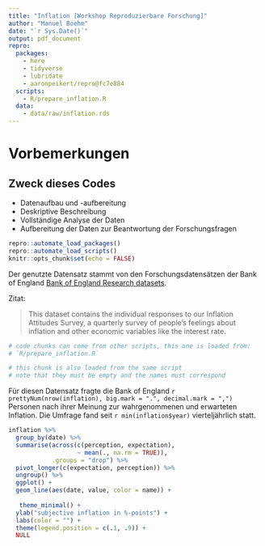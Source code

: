 ```yaml
---
title: "Inflation [Workshop Reproduzierbare Forschung]"
author: "Manuel Boehm"
date: "`r Sys.Date()`"
output: pdf_document
repro:
  packages:
    - here
    - tidyverse
    - lubridate
    - aaronpeikert/repro@fc7e884
  scripts:
    - R/prepare_inflation.R
  data:
    - data/raw/inflation.rds
---
```


# Vorbemerkungen

## **Zweck dieses Codes**

-   Datenaufbau und -aufbereitung
-   Deskriptive Beschreibung
-   Vollständige Analyse der Daten
-   Aufbereitung der Daten zur Beantwortung der Forschungsfragen

```r
repro::automate_load_packages()
repro::automate_load_scripts()
knitr::opts_chunk$set(echo = FALSE)
```

Der genutzte Datensatz stammt von den Forschungsdatensätzen der Bank of England [Bank of England Research datasets](https://www.bankofengland.co.uk/statistics/research-datasets).

Zitat:

> This dataset contains the individual responses to our Inflation Attitudes Survey, a quarterly survey of people's feelings about inflation and other economic variables like the interest rate.

```r
# code chunks can come from other scripts, this one is loaded from:
# `R/prepare_inflation.R`
```

```r
# this chunk is also loaded from the same script
# note that they must be empty and the names must correspond
```

Für diesen Datensatz fragte die Bank of England `r prettyNum(nrow(inflation), big.mark = ".", decimal.mark = ",")` Personen nach ihrer Meinung zur wahrgenommenen und erwarteten Inflation. Die Umfrage fand seit `r min(inflation$year)` vierteljährlich statt.

```r
inflation %>% 
  group_by(date) %>% 
  summarise(across(c(perception, expectation),
                   ~ mean(., na.rm = TRUE)),
            .groups = "drop") %>% 
  pivot_longer(c(expectation, perception)) %>% 
  ungroup() %>% 
  ggplot() +
  geom_line(aes(date, value, color = name)) +
  
   theme_minimal() +
  ylab("subjective inflation in %-points") +
  labs(color = "") +
  theme(legend.position = c(.1, .9)) +
  NULL
```
